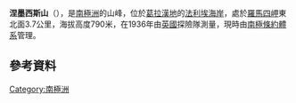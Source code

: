 {{coord|68|12|S|66|54|W|display=title}}

'''涅墨西斯山'''（{{lang-en|Mount Nemesis}}），是[[南極洲|南極洲]]的山峰，位於[[葛拉漢地|葛拉漢地]]的[[法利埃海岸|法利埃海岸]]，處於[[羅馬四岬|羅馬四岬]]東北面3.7公里，海拔高度790米，在1936年由[[英國|英國]]探險隊測量，現時由[[南極條約體系|南極條約體系]]管理。

==參考資料==
{{usgs-gazetteer}}

{{DEFAULTSORT:Mount Nemesis}}
[[Category:南極洲|Category:南極洲]]


{{FallièresCoast-geo-stub}}